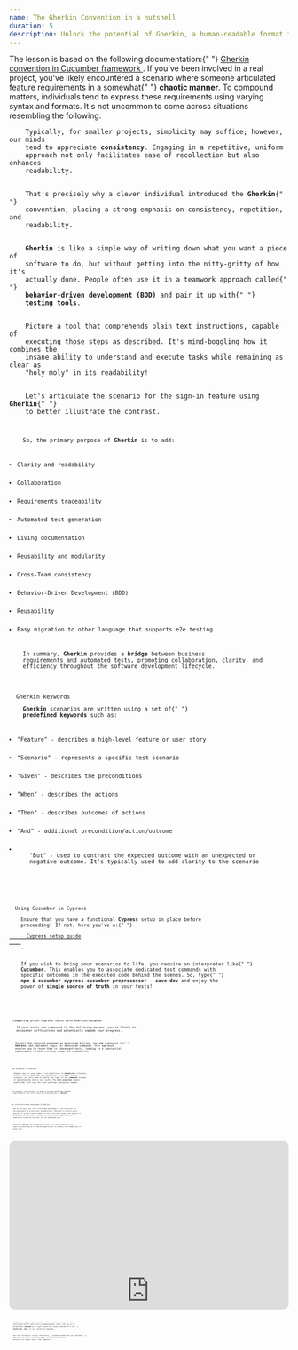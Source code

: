 ```yaml
---
name: The Gherkin Convention in a nutshell
duration: 5
description: Unlock the potential of Gherkin, a human-readable format for software behavior descriptions in behavior-driven development (BDD). Write clear, non-implementation-specific scenarios, often paired with testing frameworks.
---
```


<Prelude label="Understanding Gherkin convention">
  <Hint hasBg>
    The lesson is based on the following documentation:{" "}
    <A href="https://cucumber.io/docs/gherkin/reference/" outside>
      Gherkin convention in Cucumber framework
    </A>
    .
  </Hint>
  <M>
    If you've been involved in a real project, you've likely encountered a
    scenario where someone articulated feature requirements in a somewhat{" "}
    <B>chaotic manner</B>. To compound matters, individuals tend to express
    these requirements using varying syntax and formats. It's not uncommon to
    come across situations resembling the following:
  </M>
  <Code
    mode="dynamic"
    lang="tsx"
    description="The typical requirements description"
    src="https://raw.githubusercontent.com/polubis/Snippets-for-articles-and-lessons/main/The%20Gherkin%20Convention%20in%20a%20nutshell/1.md"
    linesCount={7}
  />
  <M>
    Typically, for smaller projects, simplicity may suffice; however, our minds
    tend to appreciate <B>consistency</B>. Engaging in a repetitive, uniform
    approach not only facilitates ease of recollection but also enhances
    readability.
  </M>
  <M>
    That's precisely why a clever individual introduced the <B>Gherkin</B>{" "}
    convention, placing a strong emphasis on consistency, repetition, and
    readability.
  </M>
  <M>
    <B>Gherkin</B> is like a simple way of writing down what you want a piece of
    software to do, but without getting into the nitty-gritty of how it's
    actually done. People often use it in a teamwork approach called{" "}
    <B>behavior-driven development (BDD)</B> and pair it up with{" "}
    <B>testing tools</B>.
  </M>
  <M>
    Picture a tool that comprehends plain text instructions, capable of
    executing those steps as described. It's mind-boggling how it combines the
    insane ability to understand and execute tasks while remaining as clear as
    "holy moly" in its readability!
  </M>
  <M>
    Let's articulate the scenario for the sign-in feature using <B>Gherkin</B>{" "}
    to better illustrate the contrast.
  </M>
  <Code
    mode="dynamic"
    lang="tsx"
    description="Sign in feature in Gherkin"
    src="https://raw.githubusercontent.com/polubis/Snippets-for-articles-and-lessons/main/The%20Gherkin%20Convention%20in%20a%20nutshell/2.md"
    linesCount={6}
  />
  <M>
    So, the primary purpose of <B>Gherkin</B> is to add:
  </M>
  <L>
    <Li>Clarity and readability</Li>
    <Li>Collaboration</Li>
    <Li>Requirements traceability</Li>
    <Li>Automated test generation</Li>
    <Li>Living documentation</Li>
    <Li>Reusability and modularity</Li>
    <Li>Cross-Team consistency</Li>
    <Li>Behavior-Driven Development (BDD)</Li>
    <Li>Reusability</Li>
    <Li>Easy migration to other language that supports e2e testing</Li>
  </L>
  <M>
    In summary, <B>Gherkin</B> provides a <B>bridge</B> between business
    requirements and automated tests, promoting collaboration, clarity, and
    efficiency throughout the software development lifecycle.
  </M>
</Prelude>

<Section>
  <XL>Gherkin keywords</XL>
  <M>
    <B>Gherkin</B> scenarios are written using a set of{" "}
    <B>predefined keywords</B> such as:
  </M>
  <L>
    <Li>"Feature" - describes a high-level feature or user story</Li>
    <Li>"Scenario" - represents a specific test scenario</Li>
    <Li>"Given" - describes the preconditions</Li>
    <Li>"When" - describes the actions</Li>
    <Li>"Then" - describes outcomes of actions</Li>
    <Li>"And" - additional precondition/action/outcome</Li>
    <Li>
      "But" - used to contrast the expected outcome with an unexpected or
      negative outcome. It's typically used to add clarity to the scenario
    </Li>
  </L>
  <Code
    mode="dynamic"
    lang="tsx"
    description="All keywords in practice"
    src="https://raw.githubusercontent.com/polubis/Snippets-for-articles-and-lessons/main/The%20Gherkin%20Convention%20in%20a%20nutshell/3.md"
    linesCount={12}
  />
</Section>

<Section>
  <XL>Using Cucumber in Cypress</XL>
  <Hint hasBg>
    Ensure that you have a functional <B>Cypress</B> setup in place before
    proceeding! If not, here you've a:{" "}
    <A href="https://docs.cypress.io/guides/references/configuration" outside>
      Cypress setup guide
    </A>
    .
  </Hint>
  <M>
    If you wish to bring your scenarios to life, you require an interpreter like{" "}
    <B>Cucumber</B>. This enables you to associate dedicated test commands with
    specific outcomes in the executed code behind the scenes. So, type{" "}
    <B>npm i cucumber cypress-cucumber-preprocessor --save-dev</B> and enjoy the
    power of <B>single source of truth</B> in your tests!
  </M>
  <Code
    mode="dynamic"
    lang="tsx"
    description="Scenario as plain text"
    src="https://raw.githubusercontent.com/polubis/Snippets-for-articles-and-lessons/main/The%20Gherkin%20Convention%20in%20a%20nutshell/4.md"
    linesCount={13}
  />
  <Code
    mode="dynamic"
    lang="tsx"
    description="Adding logic for commands in JavaScript"
    src="https://raw.githubusercontent.com/polubis/Snippets-for-articles-and-lessons/main/The%20Gherkin%20Convention%20in%20a%20nutshell/5.js"
    linesCount={29}
  />
  <Code
    mode="dynamic"
    lang="tsx"
    description="The config under 'cypress/plugins/index.js'"
    src="https://raw.githubusercontent.com/polubis/Snippets-for-articles-and-lessons/main/The%20Gherkin%20Convention%20in%20a%20nutshell/6.js"
    linesCount={5}
  />
</Section>

<Section>
  <XL>Comparing plain Cypress tests with Gherkin/Cucumber</XL>
  <M>
    If your tests are composed in the following manner, you're likely to
    encounter difficulties and potentially impede your progress.
  </M>
  <Code
    mode="dynamic"
    lang="tsx"
    description="The plain Cypress test"
    src="https://raw.githubusercontent.com/polubis/Snippets-for-articles-and-lessons/main/The%20Gherkin%20Convention%20in%20a%20nutshell/7.js"
    linesCount={34}
  />
  <M>
    Install the required packages as mentioned earlier, include scenarios in{" "}
    <B>Gherkin</B>, and implement logic for dedicated commands. This approach
    enables you to reuse them in subsequent tests, leading to a substantial
    enhancement in both writing speed and readability.
  </M>
  <Code
    mode="dynamic"
    lang="tsx"
    description="Gherkin as plain text"
    src="https://raw.githubusercontent.com/polubis/Snippets-for-articles-and-lessons/main/The%20Gherkin%20Convention%20in%20a%20nutshell/8.md"
    linesCount={13}
  />
  <Code
    mode="dynamic"
    lang="tsx"
    description="Adding commands support"
    src="https://raw.githubusercontent.com/polubis/Snippets-for-articles-and-lessons/main/The%20Gherkin%20Convention%20in%20a%20nutshell/9.js"
    linesCount={29}
  />
</Section>

<Section>
  <XL>The elegance of Gherkin</XL>
  <M>
    Imagine now, if your team is not proficient in <B>JavaScript</B> (like me),
    and you aim to implement your test logic using <B>Java</B>. In this
    scenario, you only need to modify the logic of the <B>commands</B> instead
    of migrating the entire test suite. The <B>test scenarios</B> remain
    unaffected, with only the inner workings undergoing changes.
  </M>
  <Code
    mode="dynamic"
    lang="javascript"
    description="The test logic in Java"
    src="https://raw.githubusercontent.com/polubis/Snippets-for-articles-and-lessons/main/The%20Gherkin%20Convention%20in%20a%20nutshell/10.java"
    linesCount={21}
  />
  <M>
    As evident, transitioning to another testing technology demands
    significantly less effort with the incorporation of <B>Gherkin</B>!
  </M>
</Section>

<Section>
  <XL>The often overlooked advantages of Gherkin</XL>
  <M>
    One of the major but often overlooked advantages is the potential for
    non-developers to write tests automatically. Envision a scenario where
    analysts or project owners adhere to the prescribed syntax, and testers or
    developers merely need to correct any typos from a <B>Jira</B> ticket to
    seamlessly transform the test into an automated one!
  </M>
  <M>
    Moreover, <B>Gherkin</B> can be applied in your unit and integration test
    layers, presenting an incredible opportunity to enhance the readability of
    every test.
  </M>
</Section>

<Demo label="Full example presentation">
  <div style="overflow:hidden;margin-left:auto;margin-right:auto;border-radius:10px;width:100%;max-width:960px;position:relative">
    <div style="width:100%;padding-bottom:56.25%"></div>
    <iframe
      width="960"
      height="540"
      title=""
      src="https://snappify.com/embed/74cbe69e-e9b3-4421-9e0f-c4ad2c5c100a?responsive=1&p=1&b=1"
      allow="clipboard-write"
      allowfullscreen=""
      loading="lazy"
      style="background:#eee;position:absolute;left:0;top:0;width:100%"
      frameborder="0"
    ></iframe>
  </div>
</Demo>

<Summary label="Conclusions and reflections">
  <M>
    <B>Gherkin</B> is a genuine game-changer, offering numerous benefits with
    intelligent effort and swiftly automating your tests. The key is to
    encapsulate <B>commands</B> with logic behind the scenes, whether it's in{" "}
    <B>JavaScript</B>, <B>Java</B>, or your preferred language.
  </M>
  <M>
    The tool introduces crucial consistency, a pivotal element for well-defined{" "}
    <B>e2e</B> tests. By fully leveraging <B>BDD</B>, it brings abstraction
    tailored for humans rather than computers.
  </M>
</Summary>
